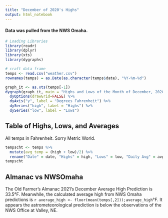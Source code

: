 ---
title: "December of 2020's Highs"
output: html_notebook
---

#### Data was pulled from the NWS Omaha.

```{r warning=FALSE,message=FALSE,echo=FALSE}
# Loading Libraries
library(readr)
library(dplyr)
library(xts)
library(dygraphs)
```

```{r message=FALSE,echo=FALSE}
# craft data frame
temps <- read.csv("weather.csv")
rownames(temps) = as.Date(as.character(temps$date), "%Y-%m-%d")
```

```{r}
graph_it <- as.xts(temps[-1])
dygraph(graph_it, main = "Highs and Lows of the Month of December, 2020") %>%
  dyOptions(drawGrid=FALSE) %>%
  dyAxis("y", label = "Degrees Fahrenheit") %>%
  dySeries("high", label = "Highs") %>%
  dySeries("low", label = "Lows")
```
## Table of Highs, Lows, and Averages
All temps in Fahrenheit. Sorry Metric World.
```{r}
tempscht <- temps %>%
  mutate(avg_temp = (high + low)/2) %>%
  rename("Date" = date, "Highs" = high, "Lows" = low, "Daily Avg" = avg_temp)
tempscht
```
## Almanac vs NWSOmaha

The Old Farmer's Almanac 2021's December Average High Prediction is 33.5°F. Meanwhile, the calculated average high from NWS Omaha predictions is `r average_high <- floor(mean(temps[,2]));average_high`°F. It appears the astrometeorological prediction is below the observations of the NWS Office at Valley, NE.